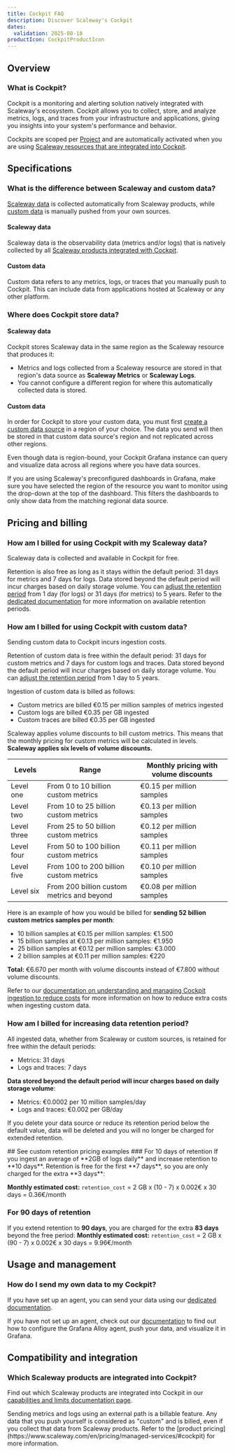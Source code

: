 ```yaml
---
title: Cockpit FAQ
description: Discover Scaleway's Cockpit
dates:
  validation: 2025-08-18
productIcon: CockpitProductIcon
---
```



<CockpitPlanDeprecation />

## Overview

### What is Cockpit?
Cockpit is a monitoring and alerting solution natively integrated with Scaleway's ecosystem. Cockpit allows you to collect, store, and analyze metrics, logs, and traces from your infrastructure and applications, giving you insights into your system's performance and behavior.

Cockpits are scoped per [Project](/organizations-and-projects/concepts/#project) and are automatically activated when you are using [Scaleway resources that are integrated into Cockpit](/cockpit/reference-content/cockpit-limitations/#product-integration-into-cockpit).

## Specifications

### What is the difference between Scaleway and custom data?
[Scaleway data](#scaleway-data) is collected automatically from Scaleway products, while [custom data](#custom-data) is manually pushed from your own sources.

#### Scaleway data
Scaleway data is the observability data (metrics and/or logs) that is natively collected by all [Scaleway products integrated with Cockpit](/cockpit/reference-content/cockpit-limitations/#product-integration-into-cockpit).

#### Custom data
Custom data refers to any metrics, logs, or traces that you manually push to Cockpit. This can include data from applications hosted at Scaleway or any other platform.

### Where does Cockpit store data?

#### Scaleway data
Cockpit stores Scaleway data in the same region as the Scaleway resource that produces it:

- Metrics and logs collected from a Scaleway resource are stored in that region's data source as **Scaleway Metrics** or **Scaleway Logs**.
- You cannot configure a different region for where this automatically collected data is stored.

#### Custom data
In order for Cockpit to store your custom data, you must first [create a custom data source](/cockpit/how-to/create-external-data-sources/) in a region of your choice. The data you send will then be stored in that custom data source's region and not replicated across other regions.

Even though data is region-bound, your Cockpit Grafana instance can query and visualize data across all regions where you have data sources.

If you are using Scaleway's preconfigured dashboards in Grafana, make sure you have selected the region of the resource you want to monitor using the drop-down at the top of the dashboard. This filters the dashboards to only show data from the matching regional data source.

## Pricing and billing

### How am I billed for using Cockpit with my Scaleway data?

Scaleway data is collected and available in Cockpit for free.

Retention is also free as long as it stays within the default period: 31 days for metrics and 7 days for logs. Data stored beyond the default period will incur charges based on daily storage volume.
You can [adjust the retention period](/cockpit/how-to/change-data-retention) from 1 day (for logs) or 31 days (for metrics) to 5 years. Refer to the [dedicated documentation](/cockpit/concepts/#retention) for more information on available retention periods.

### How am I billed for using Cockpit with custom data?

Sending custom data to Cockpit incurs ingestion costs.

Retention of custom data is free within the default period: 31 days for custom metrics and 7 days for custom logs and traces. Data stored beyond the default period will incur charges based on daily storage volume. You can [adjust the retention period](/cockpit/how-to/change-data-retention) from 1 day to 5 years.

Ingestion of custom data is billed as follows:

- Custom metrics are billed €0.15 per million samples of metrics ingested
- Custom logs are billed €0.35 per GB ingested
- Custom traces are billed €0.35 per GB ingested

Scaleway applies volume discounts to bill custom metrics. This means that the monthly pricing for custom metrics will be calculated in levels. **Scaleway applies six levels of volume discounts.**

| Levels       | Range                                        | Monthly pricing with volume discounts    |
|--------------|----------------------------------------------|------------------------------------------|
| Level one    | From 0 to 10 billion custom metrics          | €0.15 per million samples                |
| Level two    | From 10 to 25 billion custom metrics         | €0.13 per million samples                |
| Level three  | From 25 to 50 billion custom metrics         | €0.12 per million samples                |
| Level four   | From 50 to 100 billion custom metrics        | €0.11 per million samples                |
| Level five   | From 100 to 200 billion custom metrics       | €0.10 per million samples                |
| Level six    | From 200 billion custom metrics and beyond   | €0.08 per million samples                |


Here is an example of how you would be billed for **sending 52 billion custom metrics samples per month**:

- 10 billion samples at €0.15 per million samples: €1.500
- 15 billion samples at €0.13 per million samples: €1.950
- 25 billion samples at €0.12 per million samples: €3.000
- 2 billion samples at €0.11 per million samples: €220

**Total:** €6.670 per month with volume discounts instead of €7.800 without volume discounts.

Refer to our [documentation on understanding and managing Cockpit ingestion to reduce costs](/cockpit/reference-content/understanding-cockpit-usage/) for more information on how to reduce extra costs when ingesting custom data.

### How am I billed for increasing data retention period?

All ingested data, whether from Scaleway or custom sources, is retained for free within the default periods:
- Metrics: 31 days
- Logs and traces: 7 days

**Data stored beyond the default period will incur charges based on daily storage volume**:

- Metrics: €0.0002 per 10 million samples/day
- Logs and traces: €0.002 per GB/day

If you delete your data source or reduce its retention period below the default value, data will be deleted and you will no longer be charged for extended retention.

<Accordion>
  ## See custom retention pricing examples
  ### For 10 days of retention
  If you ingest an average of **2GB of logs daily** and increase retention to **10 days**. Retention is free for the first **7 days**, so you are only charged for the extra **3 days**:

  **Monthly estimated cost:**
    `retention_cost` = 2 GB x (10 - 7) x 0.002€ x 30 days = 0.36€/month

  ### For 90 days of retention
  If you extend retention to **90 days**, you are charged for the extra **83 days** beyond the free period:
  **Monthly estimated cost:**
   `retention_cost` = 2 GB x (90 - 7) x 0.002€ x 30 days = 9.96€/month
</Accordion>

## Usage and management

### How do I send my own data to my Cockpit?
If you have set up an agent, you can send your data using our [dedicated documentation](/cockpit/how-to/send-metrics-logs-to-cockpit/).

If you have not set up an agent, check out our [documentation](/cockpit/how-to/send-metrics-with-grafana-alloy/) to find out how to
configure the Grafana Alloy agent, push your data, and visualize it in Grafana.

## Compatibility and integration

### Which Scaleway products are integrated into Cockpit?

Find out which Scaleway products are integrated into Cockpit in our [capabilities and limits documentation page](/cockpit/reference-content/cockpit-limitations/#product-integration-into-cockpit).

<Message type="important">
Sending metrics and logs using an external path is a billable feature. Any data that you push yourself is considered as "custom" and is billed, even if you collect that data from Scaleway products. Refer to the [product pricing](https://www.scaleway.com/en/pricing/managed-services/#cockpit) for more information.
</Message>